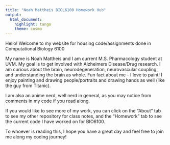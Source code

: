 ```yaml
---
title: "Noah Mattheis BIOL6100 Homework Hub"
output: 
  html_document: 
    highlight: tango
    theme: cosmo
---
```


Hello! Welcome to my website for housing code/assignments done in Computational Biology 6100

My name is Noah Mattheis and I am current  M.S. Pharmacology student at UVM. 
My goal is to get involved with Alzheimers Disease/Drug research. I am curious about
the brain, neurodegeneration, neurovascular coupling, and understanding the brain as whole. 
Fun fact about me - I love to paint! I enjoy painting and drawing people/portraits and drawing hands as well (like the guy from Titanic).

I am also an anime nerd, well nerd in general, as you may notice from comments in my code if you read along. 

If you would like to see more of my work, you can click on the "About" tab to see my other repository for class notes, and the "Homework" tab to see the current code I have worked on for BIO6100.

To whoever is reading this, I hope you have a great day and feel free to join me along my coding journey! 
